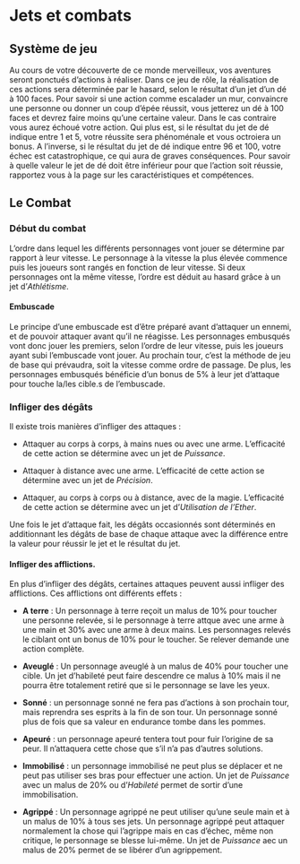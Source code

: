# Jets et combats

## Système de jeu

Au cours de votre découverte de ce monde merveilleux, vos aventures seront ponctués d'actions à réaliser. Dans ce jeu de rôle, la réalisation de ces actions sera déterminée par le hasard, selon le résultat d'un jet d'un dé à 100 faces. Pour savoir si une action comme escalader un mur, convaincre une personne ou donner un coup d'épée réussit, vous jetterez un dé à 100 faces et devrez faire moins qu'une certaine valeur. Dans le cas contraire vous aurez échoué votre action. Qui plus est, si le résultat du jet de dé indique entre 1 et 5, votre réussite sera phénoménale et vous octroiera un bonus. A l'inverse, si le résultat du jet de dé indique entre 96 et 100, votre échec est catastrophique, ce qui aura de graves conséquences. Pour savoir à quelle valeur le jet de dé doit être inférieur pour que l'action soit réussie, rapportez vous à la page sur les caractéristiques et compétences. 

## Le Combat

### Début du combat

L'ordre dans lequel les différents personnages vont jouer se détermine par rapport à leur vitesse. Le personnage à la vitesse la plus élevée commence puis les joueurs sont rangés en fonction de leur vitesse. Si deux personnages ont la même vitesse, l'ordre est déduit au hasard grâce à un jet d'*Athlétisme*.  

#### Embuscade

Le principe d'une embuscade est d'être préparé avant d'attaquer un ennemi, et de pouvoir attaquer avant qu'il ne réagisse. Les personnages embusqués vont donc jouer les premiers, selon l'ordre de leur vitesse, puis les joueurs ayant subi l'embuscade vont jouer. Au prochain tour, c'est la méthode de jeu de base qui prévaudra, soit la vitesse comme ordre de passage. De plus, les personnages embusqués bénéficie d'un bonus de 5% à leur jet d'attaque pour touche la/les cible.s de l'embuscade.

### Infliger des dégâts

Il existe trois manières d'infliger des attaques : 

- Attaquer au corps à corps, à mains nues ou avec une arme. L'efficacité de cette action se détermine avec un jet de *Puissance*.  

- Attaquer à distance avec une arme. L'efficacité de cette action se détermine avec un jet de *Précision*. 

- Attaquer, au corps à corps ou à distance, avec de la magie. L'efficacité de cette action se détermine avec un jet d'*Utilisation de l'Ether*. 

Une fois le jet d'attaque fait, les dégâts occasionnés sont déterminés en additionnant les dégâts de base de chaque attaque avec la différence entre la valeur pour réussir le jet et le résultat du jet. 

#### Infliger des afflictions. 

En plus d'infliger des dégâts, certaines attaques peuvent aussi infliger des afflictions. Ces afflictions ont différents effets : 

- **A terre** : Un personnage à terre reçoit un malus de 10% pour toucher une personne relevée, si le personnage à terre attque avec une arme à une main et 30% avec une arme à deux mains. Les personnages relevés le ciblant ont un bonus de 10% pour le toucher. Se relever demande une action complète.

- **Aveuglé** : Un personnage aveuglé à un malus de 40% pour toucher une cible. Un jet d'habileté peut faire descendre ce malus à 10% mais il ne pourra être totalement retiré que si le personnage se lave les yeux.

- **Sonné** : un personnage sonné ne fera pas d'actions à son prochain tour, mais reprendra ses esprits à la fin de son tour. Un personnage sonné plus de fois que sa valeur en endurance tombe dans les pommes. 

- **Apeuré** : un personnage apeuré tentera tout pour fuir l'origine de sa peur. Il n'attaquera cette chose que s'il n'a pas d'autres solutions. 

- **Immobilisé** : un personnage immobilisé ne peut plus se déplacer et ne peut pas utiliser ses bras pour effectuer une action. Un jet de *Puissance* avec un malus de 20% ou d'*Habileté* permet de sortir d'une immobilisation. 

- **Agrippé** : Un personnage agrippé ne peut utiliser qu'une seule main et à un malus de 10% à tous ses jets. Un personnage agrippé peut attaquer normalement la chose qui l'agrippe mais en cas d'échec, même non critique, le personnage se blesse lui-même. Un jet de *Puissance* aec un malus de 20% permet de se libérer d'un agrippement. 



